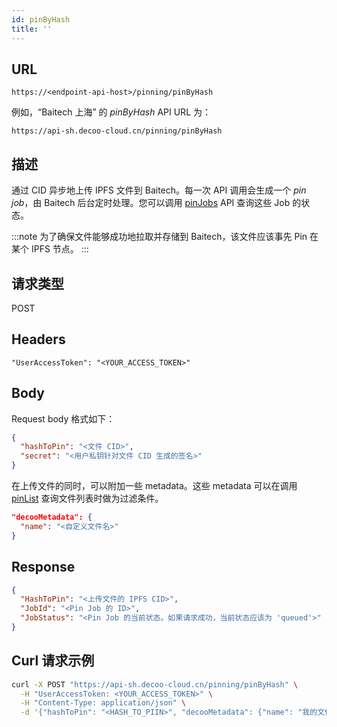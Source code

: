```yaml
---
id: pinByHash
title: ''
---
```


## URL
```
https://<endpoint-api-host>/pinning/pinByHash
```

例如，“Baitech 上海” 的 *pinByHash* API URL 为：
```
https://api-sh.decoo-cloud.cn/pinning/pinByHash
```

## 描述
通过 CID 异步地上传 IPFS 文件到 Baitech。每一次 API 调用会生成一个 *pin job*，由 Baitech 后台定时处理。您可以调用 [pinJobs](pinning/pin-jobs.mdx) API 查询这些 Job 的状态。

:::note
为了确保文件能够成功地拉取并存储到 Baitech，该文件应该事先 Pin 在某个 IPFS 节点。
:::

## 请求类型
POST

## Headers
```
"UserAccessToken": "<YOUR_ACCESS_TOKEN>"
```

## Body

Request body 格式如下：
```json
{
  "hashToPin": "<文件 CID>",
  "secret": "<用户私钥针对文件 CID 生成的签名>"
}
```

在上传文件的同时，可以附加一些 metadata。这些 metadata 可以在调用 [pinList](pinning/pin-list.mdx) 查询文件列表时做为过滤条件。
```json
"decooMetadata": {
  "name": "<自定义文件名>"
}
```

## Response
```json
{
  "HashToPin": "<上传文件的 IPFS CID>",
  "JobId": "<Pin Job 的 ID>",
  "JobStatus": "<Pin Job 的当前状态。如果请求成功，当前状态应该为 'queued'>"
}
```

## Curl 请求示例
```sh
curl -X POST "https://api-sh.decoo-cloud.cn/pinning/pinByHash" \
  -H "UserAccessToken: <YOUR_ACCESS_TOKEN>" \
  -H "Content-Type: application/json" \
  -d '{"hashToPin": "<HASH_TO_PIIN>", "decooMetadata": {"name": "我的文件"}}, "secret": "<DIGITAL_SIGNATURE>"'
```
